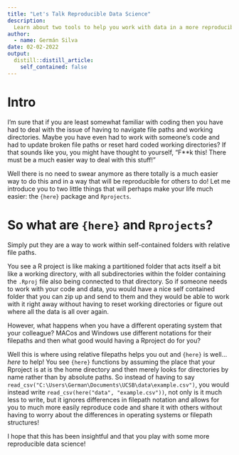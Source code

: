 ```yaml
---
title: "Let's Talk Reproducible Data Science"
description:
  Learn about two tools to help you work with data in a more reproducible way
author:
  - name: Germán Silva
date: 02-02-2022
output:
  distill::distill_article:
    self_contained: false
---
```


# Intro

I'm sure that if you are least somewhat familiar with coding then you have had to deal with the issue of having to navigate file paths and working directories. Maybe you have even had to work with someone's code and had to update broken file paths or reset hard coded working directories? If that sounds like you, you might have thought to yourself, "F**k this! There must be a much easier way to deal with this stuff!" 

Well there is no need to swear anymore as there totally is a much easier way to do this and in a way that will be reproducible for others to do! Let me introduce you to two little things that will perhaps make your life much easier: the `{here}` package and `Rprojects`.

# So what are `{here}` and `Rprojects`?

Simply put they are a way to work within self-contained folders with relative file paths. 

You see a R project is like making a partitioned folder that acts itself a bit like a working directory, with all subdirectories within the folder containing the `.Rproj` file also being connected to that directory. So if someone needs to work with your code and data, you would have a nice self contained folder that you can zip up and send to them and they would be able to work with it right away without having to reset working directories or figure out where all the data is all over again. 

However, what happens when you have a different operating system that your colleague? MACos and Windows use different notations for their filepaths and then what good would having a Rproject do for you?

Well this is where using relative filepaths helps you out and `{here}` is well... *here* to help! You see `{here}` functions by assuming the place that your Rproject is at is the home directory and then merely looks for directories by name rather than by absolute paths. So instead of having to say `read_csv("C:\Users\German\Documents\UCSB\data\example.csv")`, you would instead write `read_csv(here("data", "example.csv"))`, not only is it much less to write, but it ignores differences in filepath notation and allows for you to much more easily reproduce code and share it with others without having to worry about the differences in operating systems or filepath structures! 

I hope that this has been insightful and that you play with some more reproducible data science!